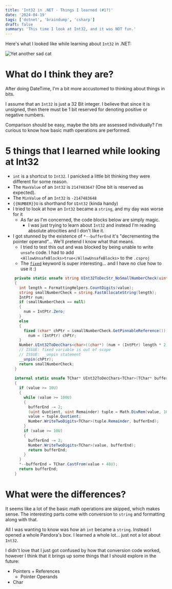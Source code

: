 ```yaml
---
title: 'Int32 in .NET - Things I learned (#1?)'
date: '2024-04-19'
tags: ['dotnet', 'braindump', 'csharp']
draft: false 
summary: 'This time I look at Int32, and it was NOT fun.'
---
```


Here's what I looked like while learning about `Int32` in .NET:

![Yet another sad cat](/static/images/sad-cat-zoomed.jpg)

# What do I think they are?

After doing DateTime, I'm a bit more accustomed to thinking about things in bits.

I assume that an `Int32` is just a 32 Bit integer. I believe that since it is unsigned, then there must be 1 bit reserved for denoting positive or negative numbers.

Comparison should be easy, maybe the bits are assessed individually? I'm curious to know how basic math operations are performed.

# 5 things that I learned while looking at Int32
- `int` is a shortcut to `Int32`. I panicked a little bit thinking they were different for some reason.
- The `MaxValue` of an `Int32` is `2147483647` (One bit is reserved as expected).
- The `MinValue` of an `Int32` is `-2147483648`
- `{{NUMBER}}U` is shorthand for `UInt32` (kinda handy)
- I tried to look at how an `Int32` became a `string`, and my day was worse for it
  - As far as I'm concerned, the code blocks below are simply magic.
    - I was just trying to learn about `Int32` and instead I'm reading absolute atrocities and I don't like it.
- I got stunned by the existence of `*--bufferEnd` it's "decrementing the pointer operand"... We'll pretend I know what that means.
  - I tried to test this out and was blocked by being unable to write `unsafe` code. I had to add `<AllowUnsafeBlocks>true</AllowUnsafeBlocks>` to the `.csproj`
  - The [`fixed`](https://learn.microsoft.com/en-us/dotnet/csharp/language-reference/statements/fixed) keyword is super interesting... and I have no clue how to use it :)
  
```csharp
    private static unsafe string UInt32ToDecStr_NoSmallNumberCheck(uint value)
    {
      int length = FormattingHelpers.CountDigits(value);
      string smallNumberCheck = string.FastAllocateString(length);
      IntPtr num;
      if (smallNumberCheck == null)
      {
        num = IntPtr.Zero;
      }
      else
      {
        fixed (char* chPtr = &smallNumberCheck.GetPinnableReference())
          num = (IntPtr) chPtr;
      }
      Number.UInt32ToDecChars<char>((char*) (num + (IntPtr) length * 2), value);
      // ISSUE: fixed variable is out of scope
      // ISSUE: __unpin statement
      __unpin(chPtr);
      return smallNumberCheck;
    }
    
    internal static unsafe TChar* UInt32ToDecChars<TChar>(TChar* bufferEnd, uint value) where TChar : unmanaged, IUtfChar<TChar>
    {
      if (value >= 10U)
      {
        while (value >= 100U)
        {
          bufferEnd -= 2;
          (uint Quotient, uint Remainder) tuple = Math.DivRem(value, 100U);
          value = tuple.Quotient;
          Number.WriteTwoDigits<TChar>(tuple.Remainder, bufferEnd);
        }
        if (value >= 10U)
        {
          bufferEnd -= 2;
          Number.WriteTwoDigits<TChar>(value, bufferEnd);
          return bufferEnd;
        }
      }
      *--bufferEnd = TChar.CastFrom(value + 48U);
      return bufferEnd;
    }
```


# What were the differences?

It seems like a lot of the basic math operations are skipped, which makes sense. The interesting parts come with conversion to `string` and formatting along with that.

All I was wanting to know was how an `int` became a `string`. Instead I opened a whole Pandora's box. I learned a whole lot... just not a lot about `Int32`.

I didn't love that I just got confused by how that conversion code worked, however I think that it brings up some things that I should explore in the future:

- Pointers + References
  - Pointer Operands
- Char
